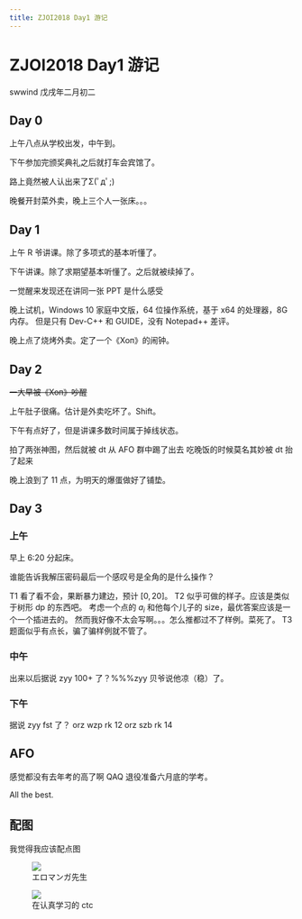 ```yaml
---
title: ZJOI2018 Day1 游记
---
```


# ZJOI2018 Day1 游记

<div class="info">
  <span>swwind</span>
  <time>戊戌年二月初二</time>
</div>

## Day 0

上午八点从学校出发，中午到。

下午参加完颁奖典礼之后就打车会宾馆了。

<span class="truth" title="你知道的太多了">
  路上竟然被人认出来了Σ(ﾟдﾟ;)
</span>

晚餐开封菜外卖，晚上三个人一张床。。。

## Day 1

上午 R 爷讲课。除了多项式的基本听懂了。

下午讲课。除了求期望基本听懂了。之后就被续掉了。

<span class="truth" title="你知道的太多了">
  一觉醒来发现还在讲同一张 PPT 是什么感受
</span>

晚上试机，Windows 10 家庭中文版，64 位操作系统，基于 x64 的处理器，8G 内存。
但是只有 Dev-C++ 和 GUIDE，没有 Notepad++ 差评。

晚上点了烧烤外卖。定了一个《Хоп》的闹钟。

## Day 2

~~一大早被《Хоп》吵醒~~

上午肚子很痛。估计是外卖吃坏了。Shift。

下午有点好了，但是讲课多数时间属于掉线状态。

<span class="truth" title="说实话我这个角度神了">
  拍了两张神图，然后就被 dt 从 AFO 群中踢了出去
</span>
<span class="truth" title="卧槽">
  吃晚饭的时候莫名其妙被 dt 抬了起来
</span>

晚上浪到了 11 点，为明天的爆蛋做好了铺垫。

## Day 3

### 上午

早上 6:20 分起床。

谁能告诉我解压密码最后一个感叹号是全角的是什么操作？

T1 看了看不会，果断暴力建边，预计 $[0,20]$。
T2 似乎可做的样子。应该是类似于树形 dp 的东西吧。
考虑一个点的 $a_i$ 和他每个儿子的 size，最优答案应该是一个一个插进去的。
然而我好像不太会写啊。。。怎么推都过不了样例。菜死了。
T3 题面似乎有点长，骗了骗样例就不管了。

### 中午

出来以后据说 zyy 100+ 了？%%%zyy
贝爷说他凉（稳）了。

### 下午

据说 zyy fst 了？
orz wzp rk 12
orz szb rk 14

## AFO

感觉都没有去年考的高了啊 QAQ
退役准备六月底的学考。

All the best.

## 配图

我觉得我应该配点图

<figure>
  <img src="https://i.loli.net/2018/03/21/5ab241daa2173.jpg" />
  <figcaption>エロマンガ先生</figcaption>
</figure>

<figure>
  <img src="https://i.loli.net/2018/03/21/5ab243092f61a.jpg" />
  <figcaption>在认真学习的 ctc</figcaption>
</figure>
